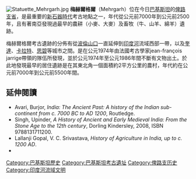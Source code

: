 [[File:Statuette_Mehrgarh.jpg|border]]
'''梅赫爾格爾'''（Mehrgarh）位在今日[[巴基斯坦|巴基斯坦]]的[[俾路支省|俾路支省]]，是最重要的[[新石器時代|新石器時代]]考古地點之一，年代從公元前7000年到公元前2500年，且有著南亞發現過最早的農耕（小麥、大麥）及畜牧（牛、山羊、綿羊）遺跡。

梅赫爾格爾考古遺跡的分佈有從[[波倫山口|波倫山口]]一直延伸到[[印度河|印度河]]流域西部一帶，以及[[奎達|奎達]]、[[卡拉特|卡拉特]]、[[思碧|思碧]]等城市之間。是在公元1974年由法國考古學家jean-françois jarrige帶領的隊伍所發現，並於公元1974年至公元1986年間不斷有文物出土。於此地發現最早的居住遺跡是在其東北角一個面積約2平方公里的農村，年代約在公元前7000年到公元前5500年間。

==延伸閱讀==
{{Commonscat|Mehrgarh}}
*Avari, Burjor, ''India: The Ancient Past: A history of the Indian sub-continent from c. 7000 BC to AD 1200'', Routledge.
*Singh, Upinder, ''A History of Ancient and Early Medieval India: From the Stone Age to the 12th century'', Dorling Kindersley, 2008, ISBN 9788131711200.
*Lallanji Gopal, V. C. Srivastava, ''History of Agriculture in India, up to c. 1200 AD''.
*{{cite book
|last=Jarrige
|first=J. F.
|editor=Johanna Engelberta Lohuizen-De Leeuw
|title=South Asian archaeology 1975: papers from the third International Conference of the Association of South Asian Archaeologists in Western Europe, held in Paris
|url=http://books.google.com/books?id=H2GW1PTHQ1YC&pg=PA76
|accessdate=19 August 2011
|year=1979
|publisher=Brill
|isbn=978-90-04-05996-2
|pages=76–
|chapter=Excavations at Mehrgarh-Pakistan
|archive-date=2013-05-28
|archive-url=https://web.archive.org/web/20130528020348/http://books.google.com/books?id=H2GW1PTHQ1YC&pg=PA76
|dead-url=no
}}
{{coord|29|12|45|N|67|40|15|E|type:landmark_region:PK|display=title}}
[[Category:巴基斯坦歷史|Category:巴基斯坦歷史]]
[[Category:巴基斯坦考古遺址|Category:巴基斯坦考古遺址]]
[[Category:俾路支历史|Category:俾路支历史]]
[[Category:印度河流域文明|Category:印度河流域文明]]
